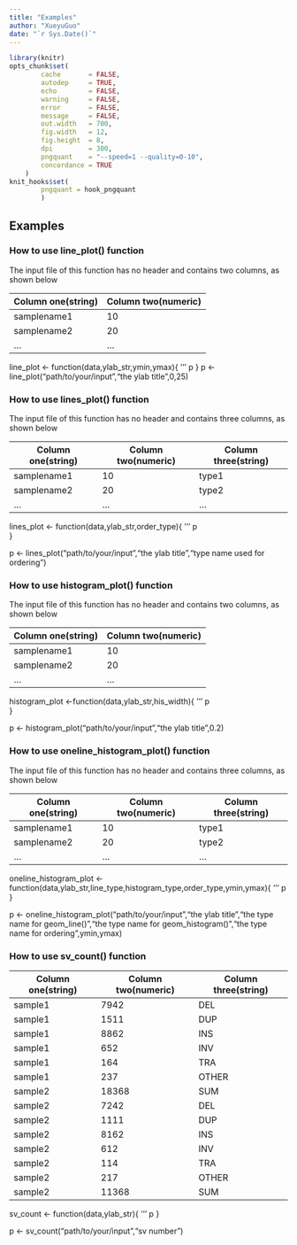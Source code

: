 ```yaml
---
title: "Examples"
author: "XueyuGuo"
date: "`r Sys.Date()`"
---
```


```r
library(knitr)
opts_chunk$set(
		cache       = FALSE,
		autodep     = TRUE,
		echo        = FALSE,
		warning     = FALSE,
		error       = FALSE,
		message     = FALSE,
		out.width   = 700,
		fig.width   = 12,
		fig.height  = 8,
		dpi         = 300,
		pngquant    = "--speed=1 --quality=0-10",
		concordance = TRUE
	)
knit_hooks$set(
		pngquant = hook_pngquant
		)
```

## Examples

### How to use line_plot() function
The input file of this function has no header and contains two columns, as shown below

|Column one(string)  | Column two(numeric)
|------------------- | ----------
|samplename1         | 10       
|samplename2         | 20
|...				 | ...	

line_plot <- function(data,ylab_str,ymin,ymax){
	'''
	p
}
p <- line_plot("path/to/your/input","the ylab title",0,25)


### How to use lines_plot() function
The input file of this function has no header and contains three columns, as shown below

|Column one(string)  | Column two(numeric) |Column three(string)
|------------------- | --------------------|---------------------
|samplename1         | 10                  |type1
|samplename2         | 20				   |type2					
|...                 | ...				   |...


lines_plot <- function(data,ylab_str,order_type){
	'''
	p	
}

p <- lines_plot("path/to/your/input","the ylab title","type name used for ordering")

### How to use histogram_plot() function
The input file of this function has no header and contains two columns, as shown below

|Column one(string)  | Column two(numeric)
|------------------- | ----------
|samplename1         | 10
|samplename2         | 20
|...                 | ...

histogram_plot <-function(data,ylab_str,his_width){
	'''
	p	
}

p <- histogram_plot("path/to/your/input","the ylab title",0.2)

### How to use oneline_histogram_plot() function

The input file of this function has no header and contains three columns, as shown below

|Column one(string)  | Column two(numeric) |Column three(string)
|------------------- | --------------------|---------------------
|samplename1         | 10                  |type1
|samplename2         | 20                  |type2
|...                 | ...                 |...

oneline_histogram_plot <- function(data,ylab_str,line_type,histogram_type,order_type,ymin,ymax){
	'''
	p	
}

p <- oneline_histogram_plot("path/to/your/input","the ylab title","the type name for geom_line()","the type name for geom_histogram()","the type name for ordering",ymin,ymax)

### How to use sv_count() function
|Column one(string)  | Column two(numeric) |Column three(string)
|------------------	 | ------------------  |---------------------
|sample1			 |7942				   |DEL
|sample1	         |1511	               |DUP
|sample1	         |8862	               |INS
|sample1	         |652	               |INV
|sample1	         |164	               |TRA
|sample1	         |237	               |OTHER
|sample2	         |18368	               |SUM
|sample2             |7242                 |DEL
|sample2             |1111                 |DUP
|sample2             |8162                 |INS
|sample2             |612                  |INV
|sample2             |114                  |TRA
|sample2             |217                  |OTHER
|sample2             |11368                |SUM

sv_count <- function(data,ylab_str){
	'''
	p
}

p <- sv_count("path/to/your/input","sv number")
